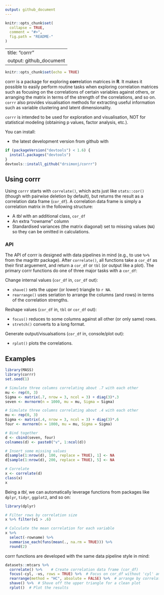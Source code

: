 ```yaml
---
output: github_document
---
```


<!-- README.md is generated from README.Rmd. Please edit that file -->

```r
knitr::opts_chunk$set(
  collapse = TRUE,
  comment = "#>",
  fig.path = "README-"
)
```

---
title: "corrr"
output: github_document
---

```r
knitr::opts_chunk$set(echo = TRUE)
```

corrr is a package for exploring **corr**elation matrices in **R**. It makes it possible to easily perform routine tasks when exploring correlation matrices such as focusing on the correlations of certain variables against others, or arranging the matrix in terms of the strength of the correlations, and so on. `corrr` also provides visualisation methods for extracting useful information such as variable clustering and latent dimensionality.

`corrr` is intended to be used for exploration and visualisation, NOT for statistical modeling (obtaining p values, factor analysis, etc.).

You can install:

- the latest development version from github with

```r
if (packageVersion("devtools") < 1.6) {
  install.packages("devtools")
}
devtools::install_github("drsimonj/corrr")
```

## Using corrr

Using `corrr` starts with `correlate()`, which acts just like `stats::cor()` (though with pairwise deletion by default), but returns the result as a correlation data frame (`cor_df`). A correlation data frame is simply a correlation matrix in the following structure:

- A *tbl* with an additional class, `cor_df`
- An extra "rowname" column
- Standardised variances (the matrix diagonal) set to missing values (`NA`) so they can be omitted in calculations.

### API

The API of corrr is designed with data pipelines in mind (e.g., to use `%>%` from the magrittr package). After `correlate()`, all functions take a `cor_df` as their first arguement, and return a `cor_df` or `tbl` (or output like a plot). The primary corrr functions do one of three major tasks with a `cor_df`:

Change internal values (`cor_df` in, `cor_df` out):

- `shave()` sets the upper (or lower) triangle to `r NA`.
- `rearrange()` uses seriation to arrange the columns (and rows) in terms of the correlation strengths.

Reshape values (`cor_df` in, `tbl` or `cor_df` out):

- `focus()` reduces to some columns against all other (or only same) rows.
- `stretch()` converts to a long format.

Generate output/visualsations (`cor_df` in, console/plot out):

- `rplot()` plots the correlations.


## Examples

```r
library(MASS)
library(corrr)
set.seed(1)

# Simulate three columns correlating about .7 with each other
mu <- rep(0, 3)
Sigma <- matrix(.7, nrow = 3, ncol = 3) + diag(3)*.3
seven <- mvrnorm(n = 1000, mu = mu, Sigma = Sigma)

# Simulate three columns correlating about .4 with each other
mu <- rep(0, 3)
Sigma <- matrix(.4, nrow = 3, ncol = 3) + diag(3)*.6
four <- mvrnorm(n = 1000, mu = mu, Sigma = Sigma)

# Bind together
d <- cbind(seven, four)
colnames(d) <- paste0("v", 1:ncol(d))

# Insert some missing values
d[sample(1:nrow(d), 100, replace = TRUE), 1] <- NA
d[sample(1:nrow(d), 200, replace = TRUE), 5] <- NA

# Correlate
x <- correlate(d)
class(x)
x
```

Being a *tbl*, we can automatically leverage functions from packages like `dplyr`, `tidyr`, `ggplot2`, and so on:

```r
library(dplyr)

# Filter rows by correlation size
x %>% filter(v1 > .6)

# Calculate the mean correlation for each variable
x %>%
  select(-rowname) %>%
  summarise_each(funs(mean(., na.rm = TRUE))) %>%
  round(2)
```

corrr functions are developed with the same data pipeline style in mind:

```r
datasets::mtcars %>%
  correlate() %>%    # Create correlation data frame (cor_df)
  focus(-cyl, -vs, rows = TRUE) %>%  # Focus on cor_df without 'cyl' and 'vs'
  rearrange(method = "HC", absolute = FALSE) %>%  # arrange by correlations
  shave() %>%  # Shave off the upper triangle for a clean plot
  rplot()  # Plot the results
```